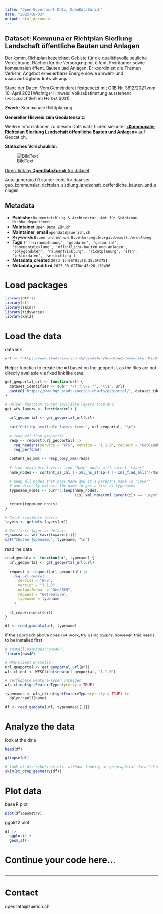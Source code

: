 ```yaml
---
title: "Open Government Data, OpenDataZurich"
date: "2025-08-03"
output: html_document
---
```


## Dataset: Kommunaler Richtplan Siedlung Landschaft öffentliche Bauten und Anlagen

Der komm. Richtplan bezeichnet Gebiete für die qualitätsvolle bauliche Verdichtung, Flächen für die Versorgung mit öffent. Freiräumen sowie kommunalen öffent. Bauten und Anlagen. Er koordiniert die Themen Verkehr, Angebot erneuerbarer Energie sowie umwelt- und sozialverträgliche Entwicklung.

Stand der Daten: Vom Gemeinderat festgesetzt mit GRB Nr. 3812/2021 vom 10. April 2021
Wichtiger Hinweis: Volksabstimmung ausstehend (voraussichtlich im Herbst 2021)

**Zweck**: Kommunale Richtplanung

**Genereller Hinweis zum Geodatensatz:**


Weitere Informationen zu diesem Datensatz finden sie unter [«**Kommunaler Richtplan Siedlung Landschaft öffentliche Bauten und Anlagen»** auf Geocat.ch](https://www.geocat.ch/geonetwork/srv/ger/catalog.search#/metadata/06e0726d-8ed2-4bd4-bdfc-a9e55cf542ce).				
			   

**Statisches Vorschaubild:**

![BildText](https://www.gis.stadt-zuerich.ch/zueriplan_docs/geocat/06e0726d-8ed2-4bd4-bdfc-a9e55cf542ce.png)



[Direct link by **OpenDataZurich** for dataset](https://data.stadt-zuerich.ch/dataset/geo_kommunaler_richtplan_siedlung_landschaft_oeffentliche_bauten_und_anlagen)

Auto generated R starter code for data set geo_kommunaler_richtplan_siedlung_landschaft_oeffentliche_bauten_und_anlagen.

## Metadata

- **Publisher** `Raumentwicklung & Architektur, Amt für Städtebau, Hochbaudepartement`
- **Maintainer** `Open Data Zürich`
- **Maintainer_email** `opendata@zuerich.ch`
- **Keywords** `Bauen und Wohnen,Bevölk­erung,Energie,Umwelt,Ver­walt­ung`
- **Tags** `['freiraumplanung', 'geodaten', 'geoportal', 'innenentwicklung', 'offentliche-bauten-und-anlagen', 'polygondaten', 'raumentwicklung', 'richtplanung', 'stzh', 'vektordaten', 'verdichtung']`
- **Metadata_created** `2023-11-06T03:28:35.593751`
- **Metadata_modified** `2025-08-02T06:43:28.119496`


# Load packages

```r
library(httr2)
library(sf)
library(skimr)
library(tidyverse)
library(xml2)
```

# Load the data

data link
```r
url <- "https://www.stadt-zuerich.ch/geodaten/download/Kommunaler_Richtplan_Siedlung_Landschaft_oeffentliche_Bauten_und_Anlagen?format=geojson_link"
```


Helper function to create the url based on the geoportal, as the files are not directly available via fixed link like csvs.
```r
get_geoportal_url <- function(url) {
  dataset_identifier <- sub(".*/(.*)\\?.*", "\\1", url)
  paste0("https://www.ogd.stadt-zuerich.ch/wfs/geoportal/", dataset_identifier)
}
```

```r
# Helper function to get available layers from WFS
get_wfs_layers <- function(url) {
  
  url_geoportal <- get_geoportal_url(url)
  
  cat("Getting available layers from:", url_geoportal, "\n")
  
  # read xml from geoportal
  resp <- request(url_geoportal) |> 
    req_headers(service = "WFS", version = "1.1.0", request = "GetCapabilities") |> 
    req_perform()
  
  content_as_xml <- resp_body_xml(resp)
  
  # find available layers: find "Name" nodes with parent "Layer"
  name_nodes <- content_as_xml |> xml_ns_strip() |> xml_find_all("//Name")
  
  # keep all nodes that have Name and it's parent's name is "Layer"
  # and directly extract the name to get a list of typenames
  typename_nodes <- purrr::keep(name_nodes,
                                \(x) xml_name(xml_parent(x)) == "Layer")
  
  return(typename_nodes)
}

# Fetch available layers
layers <- get_wfs_layers(url)

# Set first layer as default
typename <- xml_text(layers[[1]])
cat("Chosen typename:", typename, "\n")
```

read the data
```r
read_geodata <- function(url, typename) {
  url_geoportal <- get_geoportal_url(url)
  
  request <- request(url_geoportal) |>
    req_url_query(
      service = "WFS",
      version = "1.1.0",
      outputFormat = "GeoJSON",
      request = "GetFeature",
      typename = typename
    )
  
  st_read(request$url)
}

df <- read_geodata(url, typename)
```

if the approach above does not work, try using [ows4r](https://eblondel.github.io/ows4R/); however, this needs to be installed first
```r
# install.packages("ows4R")
library(ows4R)

# WFS-Client erstellen
url_geoportal <- get_geoportal_url(url)
wfs_client <- WFSClient$new(url_geoportal, "1.1.0")

# Verfügbare Feature-Typen anzeigen
wfs_client$getFeatureTypes(pretty = TRUE)

typenames <- wfs_client$getFeatureTypes(pretty = TRUE) |> 
  dplyr::pull(name)

df <- read_geodata(url, typenames[[1]])
```

# Analyze the data

look at the data
```r
head(df)
```

```r
glimpse(df)
```

```r
# look at distributions etc. without looking at geographical data (skim cannot deal with geometries)
skim(st_drop_geometry(df))
```

# Plot data

base R plot
```r
plot(df$geometry)
```

ggplot2 plot
```r
df |>
  ggplot() +
  geom_sf()
```

# Continue your code here...

```r

```

------------------------------------------------------------------------

# Contact

opendata@zuerich.ch
